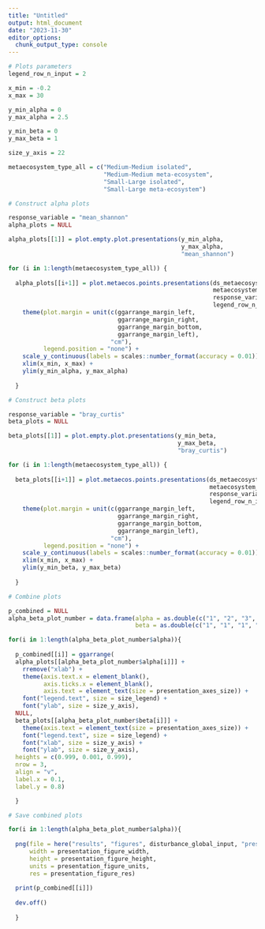 ```yaml
---
title: "Untitled"
output: html_document
date: "2023-11-30"
editor_options: 
  chunk_output_type: console
---
```


```r

# Plots parameters
legend_row_n_input = 2

x_min = -0.2
x_max = 30

y_min_alpha = 0
y_max_alpha = 2.5

y_min_beta = 0
y_max_beta = 1

size_y_axis = 22

metaecosystem_type_all = c("Medium-Medium isolated",
                           "Medium-Medium meta-ecosystem",
                           "Small-Large isolated",
                           "Small-Large meta-ecosystem")
```

```r

# Construct alpha plots

response_variable = "mean_shannon"
alpha_plots = NULL

alpha_plots[[1]] = plot.empty.plot.presentations(y_min_alpha,
                                                 y_max_alpha,
                                                 "mean_shannon")

for (i in 1:length(metaecosystem_type_all)) {
  
  alpha_plots[[i+1]] = plot.metaecos.points.presentations(ds_metaecosystems,
                                                          metaecosystem_type_all[1:i],
                                                          response_variable,
                                                          legend_row_n_input) +
    theme(plot.margin = unit(c(ggarrange_margin_left,
                               ggarrange_margin_right,
                               ggarrange_margin_bottom,
                               ggarrange_margin_left),
                             "cm"),
          legend.position = "none") +
    scale_y_continuous(labels = scales::number_format(accuracy = 0.01)) + 
    xlim(x_min, x_max) +
    ylim(y_min_alpha, y_max_alpha)
  
  }
```


```r

# Construct beta plots

response_variable = "bray_curtis"
beta_plots = NULL

beta_plots[[1]] = plot.empty.plot.presentations(y_min_beta,
                                                y_max_beta,
                                                "bray_curtis")

for (i in 1:length(metaecosystem_type_all)) {
  
  beta_plots[[i+1]] = plot.metaecos.points.presentations(ds_metaecosystems,
                                                         metaecosystem_type_all[1:i],
                                                         response_variable,
                                                         legend_row_n_input) +
    theme(plot.margin = unit(c(ggarrange_margin_left,
                               ggarrange_margin_right,
                               ggarrange_margin_bottom,
                               ggarrange_margin_left),
                             "cm"),
          legend.position = "none") +
    scale_y_continuous(labels = scales::number_format(accuracy = 0.01)) +
    xlim(x_min, x_max) +
    ylim(y_min_beta, y_max_beta)
  
  }
```

```r

# Combine plots

p_combined = NULL
alpha_beta_plot_number = data.frame(alpha = as.double(c("1", "2", "3", "4", "5", "5", "5", "5", "5")),
                                    beta = as.double(c("1", "1", "1", "1", "1", "2", "3", "4", "5")))

for(i in 1:length(alpha_beta_plot_number$alpha)){
  
  p_combined[[i]] = ggarrange(
  alpha_plots[[alpha_beta_plot_number$alpha[i]]] +
    rremove("xlab") +
    theme(axis.text.x = element_blank(),
          axis.ticks.x = element_blank(),
          axis.text = element_text(size = presentation_axes_size)) +
    font("legend.text", size = size_legend) +
    font("ylab", size = size_y_axis),
  NULL,
  beta_plots[[alpha_beta_plot_number$beta[i]]] +
    theme(axis.text = element_text(size = presentation_axes_size)) + 
    font("legend.text", size = size_legend) +
    font("xlab", size = size_y_axis) +
    font("ylab", size = size_y_axis),
  heights = c(0.999, 0.001, 0.999),
  nrow = 3,
  align = "v",
  label.x = 0.1,
  label.y = 0.8)

  }
```

```r

# Save combined plots

for(i in 1:length(alpha_beta_plot_number$alpha)){
  
  png(file = here("results", "figures", disturbance_global_input, "presentations", paste0(i, "_metaecos_diversity.png")),
      width = presentation_figure_width,
      height = presentation_figure_height,
      units = presentation_figure_units,
      res = presentation_figure_res)
  
  print(p_combined[[i]])
  
  dev.off()
  
  }
```